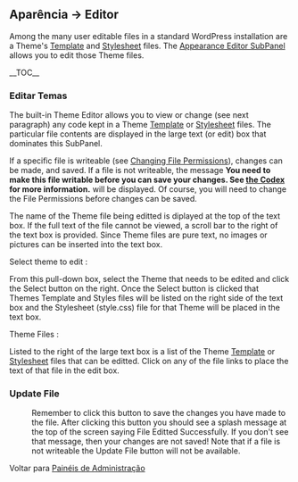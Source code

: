 {{Languages|
{{en|Appearance Editor SubPanel}}
{{ja|Appearance Editor SubPanel}}
{{pt-br|Painel Aparência-Editor}}
}}
{{Comunidade WP-Brasil}}
{{Traduz}}
==Aparência &rarr; Editor==  
Among the many user editable files in a standard WordPress installation are a Theme's [[Templates|Template]] and [[CSS|Stylesheet]] files.  The [[Appearance Editor SubPanel]] allows you to edit those Theme files.

{{Imagens|[[Image:tela-editor-temas.png|700px|right]]|O editor de temas}}
__TOC__
===Editar Temas===
The built-in Theme Editor allows you to view or change (see next paragraph) any code kept in a Theme [[Templates|Template]] or [[CSS|Stylesheet]] files.  The particular file contents are displayed in the large text (or edit) box that dominates this SubPanel.

If a specific file is writeable (see [[Changing File Permissions]]), changes can be made, and saved.  If a file is not writeable, the message '''You need to make this file writable before you can save your changes. See [[Changing File Permissions|the Codex]] for more information.''' will be displayed.  Of course, you will need to change the File Permissions before changes can be saved.

The name of the Theme file being editted is diplayed at the top of the text box.  If the full text of the file cannot be viewed, a scroll bar to the right of the text box is provided.  Since Theme files are pure text, no images or pictures can be inserted into the text box.

;Select theme to edit : 
From this pull-down box, select the Theme that needs to be edited and click the Select button on the right.  Once the Select button is clicked that Themes Template and Styles files will be listed on the right side of the text box and the Stylesheet (style.css) file for that Theme will be placed in the text box.

;Theme Files :
Listed to the right of the large text box is a list of the Theme [[Templates|Template]] or [[CSS|Stylesheet]] files that can be editted.  Click on any of the file links to place the text of that file in the edit box.

===Update File===
:Remember to click this button to save the changes you have made to the file.  After clicking this button you should see a splash message at the top of the screen saying File Editted Successfully.  If you don't see that message, then your changes are not saved!  Note that if a file is not writeable the Update File button will not be available.

Voltar para [[pt-br:Painéis de Administração| Painéis de Administração]]
{{Painel de Administração}}
{{DEFAULTSORT:A}}